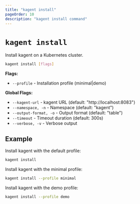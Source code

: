 ```yaml
---
title: "kagent install"
pageOrder: 10
description: "kagent install command"
---
```


# `kagent install`

Install kagent on a Kubernetes cluster.

```bash
kagent install [flags]
```

**Flags:**
- `--profile` - Installation profile (minimal|demo)

**Global Flags:**
- `--kagent-url` - kagent URL (default: "http://localhost:8083")
- `--namespace, -n` - Namespace (default: "kagent")
- `--output-format, -o` - Output format (default: "table")
- `--timeout` - Timeout duration (default: 300s)
- `--verbose, -v` - Verbose output

## Example

Install kagent with the default profile:

```bash
kagent install
```

Install kagent with the minimal profile:

```bash
kagent install --profile minimal
```

Install kagent with the demo profile:

```bash
kagent install --profile demo
```

